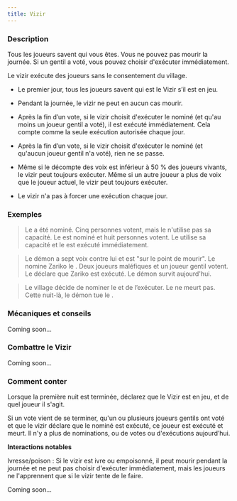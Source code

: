 ```yaml
---
title: Vizir
---
```



<Role VIZIR header />

### Description

Tous les joueurs savent qui vous êtes. Vous ne pouvez pas mourir la journée. Si un gentil a voté, vous pouvez choisir d'exécuter immédiatement.

Le vizir exécute des joueurs sans le consentement du village. 

-   Le premier jour, tous les joueurs savent qui est le Vizir s’il est en jeu.

-   Pendant la journée, le vizir ne peut en aucun cas mourir.

-   Après la fin d’un vote, si le vizir choisit d'exécuter le nominé (et qu'au moins un joueur gentil a voté), il est exécuté immédiatement.  Cela compte comme la seule exécution autorisée chaque jour.

-   Après la fin d’un vote, si le vizir choisit d'exécuter le nominé (et qu'aucun joueur gentil n'a voté), rien ne se passe.

-   Même si le décompte des voix est inférieur à 50 % des joueurs vivants, le vizir peut toujours exécuter.  Même si un autre joueur a plus de voix que le joueur actuel, le vizir peut toujours exécuter.

-   Le vizir n'a pas à forcer une exécution chaque jour.

### Exemples

> Le <Role ROI /> a été nominé.  Cinq personnes votent, mais le <Role VIZIR /> n'utilise pas sa capacité.  Le <Role BOOMDANDY /> est nominé et huit personnes votent. Le <Role VIZIR /> utilise sa capacité et le <Role BOOMDANDY /> est exécuté immédiatement.

> Le démon a sept voix contre lui et est "sur le point de mourir".  Le <Role VIZIR /> nomine Zariko le <Role BARBIER />.  Deux joueurs maléfiques et un joueur gentil votent.  Le <Role VIZIR /> déclare que Zariko est exécuté.  Le démon survit aujourd'hui.

> Le village décide de nominer le <Role VIZIR /> et de l’exécuter.  Le <Role VIZIR /> ne meurt pas.  Cette nuit-là, le démon tue le <Role VIZIR />.

### Mécaniques et conseils

Coming soon...

### Combattre le Vizir

Coming soon...

### Comment conter

Lorsque la première nuit est terminée, déclarez que le Vizir est en jeu, et de quel joueur il s'agit.

Si un vote vient de se terminer, qu'un ou plusieurs joueurs gentils ont voté et que le vizir déclare que le nominé est exécuté, ce joueur est exécuté et meurt.  Il n'y a plus de nominations, ou de votes ou d'exécutions aujourd’hui.

**Interactions notables**

Ivresse/poison : Si le vizir est ivre ou empoisonné, il peut mourir pendant la journée et ne peut pas choisir d'exécuter immédiatement, mais les joueurs ne l'apprennent que si le vizir tente de le faire.

Coming soon...